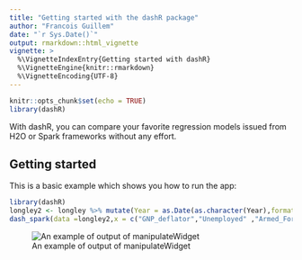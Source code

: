 ```yaml
---
title: "Getting started with the dashR package"
author: "Francois Guillem"
date: "`r Sys.Date()`"
output: rmarkdown::html_vignette
vignette: >
  %\VignetteIndexEntry{Getting started with dashR}
  %\VignetteEngine{knitr::rmarkdown}
  %\VignetteEncoding{UTF-8}
---
```


```r
knitr::opts_chunk$set(echo = TRUE)
library(dashR)
```


With dashR, you can compare your favorite regression models issued from H2O or Spark frameworks without any effort.

## Getting started

This is a basic example which shows you how to run the app:

```r

library(dashR)
longley2 <- longley %>% mutate(Year = as.Date(as.character(Year),format = "%Y"))
dash_spark(data =longley2,x = c("GNP_deflator","Unemployed" ,"Armed_Forces","Employed"),y = "GNP",date_column = "Year",share_app = TRUE,port = 3951)
```


![An example of output of manipulateWidget](run_glm.gif)